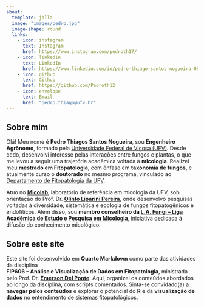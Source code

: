 ```yaml
---
about: 
  template: jolla
  image: "images/pedro.jpg"
  image-shape: round
  links:
    - icon: instagram
      text: Instagram
      href: https://www.instagram.com/pedroth17/
    - icon: linkedin
      text: LinkedIn
      href: https://www.linkedin.com/in/pedro-thiago-santos-nogueira-0931271bb/
    - icon: github
      text: Github
      href: https://github.com/Pedroth12
    - icon: envelope
      text: Email
      href: "pedro.thiago@ufv.br"
---
```


```{=html}
<style>
body {
  background-image: url('images/background.png');
}
</style>
```

## Sobre mim

Olá! Meu nome é **Pedro Thiagos Santos Nogueira**, sou **Engenheiro Agrônomo**, formado pela [Universidade Federal de Viçosa (UFV)](https://www.ufv.br/). Desde cedo, desenvolvi interesse pelas interações entre fungos e plantas, o que me levou a seguir uma trajetória acadêmica voltada à **micologia**. Realizei meu **mestrado em Fitopatologia**, com ênfase em **taxonomia de fungos**, e atualmente curso o **doutorado** no mesmo programa, vinculado ao [Departamento de Fitopatologia da UFV](https://www.dfp.ufv.br/).

Atuo no [**Micolab**](https://www.instagram.com/micolabufv/), laboratório de referência em micologia da UFV, sob orientação do Prof. Dr. [**Olinto Liparini Pereira**](https://www.dfp.ufv.br/departamento/docentes/olinto/), onde desenvolvo pesquisas voltadas à diversidade, sistemática e ecologia de fungos fitopatogênicos e endofíticos. Além disso, sou **membro conselheiro da [L.A. Fungi – Liga Acadêmica de Estudo e Pesquisa em Micologia](https://www.instagram.com/lafungi.ufv/?__d=1)**, iniciativa dedicada à difusão do conhecimento micológico.

## Sobre este site

Este site foi desenvolvido em **Quarto Markdown** como parte das atividades da disciplina\
**FIP606 – Análise e Visualização de Dados em Fitopatologia**, ministrada pelo Prof. Dr. [**Emerson Del Ponte**](https://emersondelponte.netlify.app/). Aqui, organizei os conteúdos abordados ao longo da disciplina, com scripts comentados. Sinta-se convidado(a) a **navegar pelos conteúdos** e explorar o potencial do **R** e da **visualização de dados** no entendimento de sistemas fitopatológicos.
